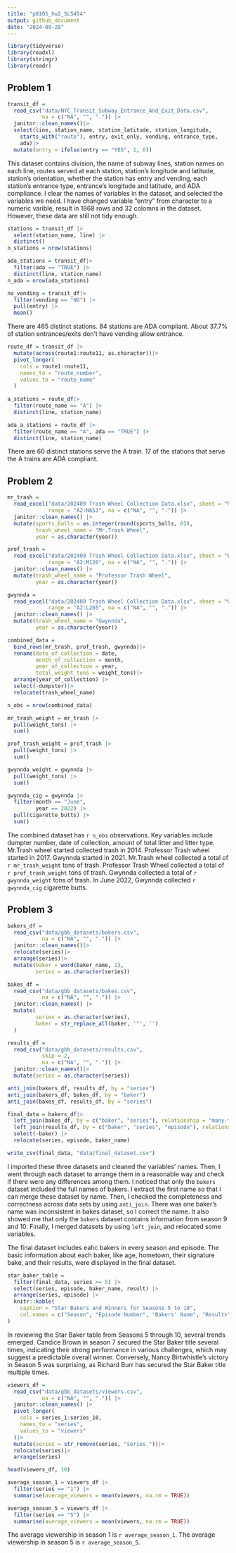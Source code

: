 ```yaml
---
title: "p8105_hw2_SL5454"
output: github_document
date: "2024-09-28"
---
```


```r
library(tidyverse)
library(readxl)
library(stringr)
library(readr)
```

## Problem 1

```r
transit_df =
  read_csv("data/NYC_Transit_Subway_Entrance_And_Exit_Data.csv", 
           na = c("NA", "", ".")) |>
  janitor::clean_names()|>
  select(line, station_name, station_latitude, station_longitude, 
    starts_with("route"), entry, exit_only, vending, entrance_type, 
    ada)|>
  mutate(entry = ifelse(entry == "YES", 1, 0))
```

This dataset contains division, the name of subway lines, station names on each line, routes served at each station, station's longitude and latitude, station's orientation, whether the station has entry and vending, each station's entrance type, entrance's longitude and latitude, and ADA compliance. 
I clear the names of variables in the dataset, and selected the variables we need. I have changed variable "entry" from character to a numeric varible, result in 1868 rows and 32 colomns in the dataset. However, these data are still not tidy enough.

```r
stations = transit_df |>
  select(station_name, line) |>
  distinct()
n_stations = nrow(stations)

ada_stations = transit_df|>
  filter(ada == "TRUE") |>
  distinct(line, station_name)
n_ada = nrow(ada_stations)

no_vending = transit_df|>
  filter(vending == "NO") |>
  pull(entry) |>
  mean()

```
There are 465 distinct stations.
84 stations are ADA compliant.
About 37.7% of station entrances/exits don't have vending allow entrance.

```r
route_df = transit_df |>
  mutate(across(route1:route11, as.character))|>
  pivot_longer(
    cols = route1:route11,
    names_to = "route_number",
    values_to = "route_name"
  )
  
a_stations = route_df|>
  filter(route_name == "A") |>
  distinct(line, station_name)

ada_a_stations = route_df |>
  filter(route_name == "A", ada == "TRUE") |>
  distinct(line, station_name)
```
There are 60 distinct stations serve the A train.
17 of the stations that serve the A trains are ADA compliant.

## Problem 2

```r
mr_trash = 
  read_excel("data/202409 Trash Wheel Collection Data.xlsx", sheet = "Mr. Trash Wheel",
             range = "A2:N653", na = c("NA", "", ".")) |>
  janitor::clean_names() |>
  mutate(sports_balls = as.integer(round(sports_balls, 0)),
         trash_wheel_name = "Mr.Trash Wheel",
         year = as.character(year)) 

prof_trash = 
  read_excel("data/202409 Trash Wheel Collection Data.xlsx", sheet = "Professor Trash Wheel",
             range = "A2:M120", na = c("NA", "", ".")) |>
  janitor::clean_names() |>
  mutate(trash_wheel_name = "Professor Trash Wheel",
         year = as.character(year))

gwynnda = 
  read_excel("data/202409 Trash Wheel Collection Data.xlsx", sheet = "Gwynnda Trash Wheel",
             range = "A2:L265", na = c("NA", "", ".")) |>
  janitor::clean_names() |>
  mutate(trash_wheel_name = "Gwynnda",
         year = as.character(year))
```

```r
combined_data = 
  bind_rows(mr_trash, prof_trash, gwynnda)|>
  rename(date_of_collection = date,
         month_of_collection = month,
         year_of_collection = year,
         total_weight_tons = weight_tons)|>
  arrange(year_of_collection) |>
  select(-dumpster)|>
  relocate(trash_wheel_name)

n_obs = nrow(combined_data)
```

```r
mr_trash_weight = mr_trash |>
  pull(weight_tons) |>
  sum()

prof_trash_weight = prof_trash |>
  pull(weight_tons) |>
  sum()

gwynnda_weight = gwynnda |>
  pull(weight_tons) |>
  sum()

gwynnda_cig = gwynnda |>
  filter(month == "June", 
         year == 2022) |>
  pull(cigarette_butts) |>
  sum()
```
The combined dataset has `r n_obs` observations. Key variables include dumpter number, date of collection, amount of total litter and litter type. Mr.Trash wheel started collected trash in 2014. Professor Trash wheel started in 2017. Gwynnda started in 2021. 
Mr.Trash wheel collected a total of `r mr_trash_weight` tons of trash. Professor Trash Wheel collected a total of `r prof_trash_weight` tons of trash. Gwynnda collected a total of `r gwynnda_weight` tons of trash. In June 2022, Gwynnda collected `r gwynnda_cig` cigarette butts.


## Problem 3

```r
bakers_df =
  read_csv("data/gbb_datasets/bakers.csv", 
           na = c("NA", "", ".")) |>
  janitor::clean_names()|>
  relocate(series)|>
  arrange(series)|>
  mutate(baker = word(baker_name, 1),
         series = as.character(series))

bakes_df =
  read_csv("data/gbb_datasets/bakes.csv", 
           na = c("NA", "", ".")) |>
  janitor::clean_names() |>
  mutate(
         series = as.character(series),
         baker = str_replace_all(baker, '"', '')
  )

results_df =
  read_csv("data/gbb_datasets/results.csv",
           skip = 2,
           na = c("NA", "", ".")) |>
  janitor::clean_names()|>
  mutate(series = as.character(series))
```

```r
anti_join(bakers_df, results_df, by = "series")
anti_join(bakers_df, bakes_df, by = "baker")
anti_join(bakes_df, results_df, by = "series")
```

```r
final_data = bakers_df|>
  left_join(bakes_df, by = c("baker", "series"), relationship = "many-to-many") |>
  left_join(results_df, by = c("baker", "series", "episode"), relationship = "many-to-many")|>
  select(-baker) |>
  relocate(series, episode, baker_name)

write_csv(final_data, "data/final_dataset.csv")
```

I imported these three datasets and cleaned the variables' names. Then, I went through each dataset to arrange them in a reasonable way and check if there were any differences among them. I noticed that only the `bakers` dataset included the full names of bakers. I extract the first name so that I can merge these dataset by name. Then, I checked the completeness and correctness across data sets by using `anti_join`. There was one baker's name was inconsistent in bakes dataset, so I correct the name. It also showed me that only the `bakers` dataset contains information from season 9 and 10. Finally, I merged datasets by using `left_join`, and relocated some variables.

The final dataset includes eahc bakers in every season and episode. The basic information about each baker, like age, hometown, their signature bake, and their results, were displayed in the final dataset.

```r
star_baker_table =
  filter(final_data, series >= 5) |>
  select(series, episode, baker_name, result) |>
  arrange(series, episode) |>
  knitr::kable(
    caption = "Star Bakers and Winners for Seasons 5 to 10",
    col.names = c("Season", "Episode Number", "Bakers' Name", "Results")
)
```
In reviewing the Star Baker table from Seasons 5 through 10, several trends emerged. Candice Brown in season 7 secured the Star Baker title several times, indicating their strong performance in various challenges, which may suggest a predictable overall winner. Conversely, Nancy Birtwhistle's victory in Season 5 was surprising, as Richard Burr has secured the Star Baker title multiple times.

```r
viewers_df =
  read_csv("data/gbb_datasets/viewers.csv", 
           na = c("NA", "", ".")) |>
  janitor::clean_names() |>
  pivot_longer(
    cols = series_1:series_10,
    names_to = "series",
    values_to = "viewers"
  )|>
  mutate(series = str_remove(series, "series_"))|>
  relocate(series)|>
  arrange(series)

head(viewers_df, 10)

average_season_1 = viewers_df |>
  filter(series == "1") |>
  summarise(average_viewers = mean(viewers, na.rm = TRUE))

average_season_5 = viewers_df |>
  filter(series == "5") |>
  summarise(average_viewers = mean(viewers, na.rm = TRUE))

```
The average viewership in season 1 is `r average_season_1`.
The average viewership in season 5 is `r average_season_5`.

